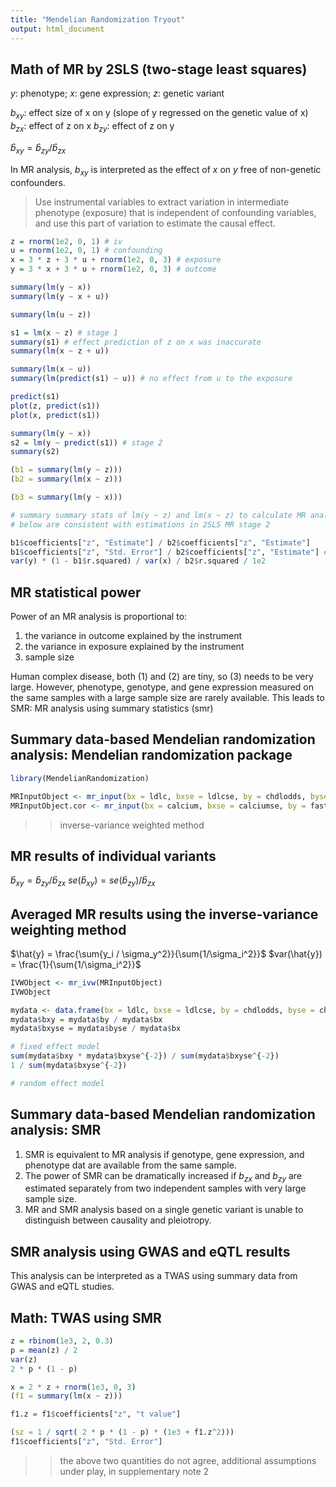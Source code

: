 ```yaml
---
title: "Mendelian Randomization Tryout"
output: html_document
---
```


## Math of MR by 2SLS (two-stage least squares)

$y$: phenotype; $x$: gene expression; $z$: genetic variant

$b_{xy}$: effect size of x on y (slope of y regressed on the genetic value of x)
$b_{zx}$: effect of z on x
$b_{zy}$: effect of z on y

$\hat{b}_{xy} = \hat{b}_{zy} / \hat{b}_{zx}$

In MR analysis, $b_{xy}$ is interpreted as the effect of $x$ on $y$ free of non-genetic confounders.

> Use instrumental variables to extract variation in intermediate phenotype (exposure) 
> that is independent of confounding variables, and use this part of variation to estimate the causal effect.

```r
z = rnorm(1e2, 0, 1) # iv
u = rnorm(1e2, 0, 1) # confounding
x = 3 * z + 3 * u + rnorm(1e2, 0, 3) # exposure
y = 3 * x + 3 * u + rnorm(1e2, 0, 3) # outcome

summary(lm(y ~ x))
summary(lm(y ~ x + u))

summary(lm(u ~ z))

s1 = lm(x ~ z) # stage 1
summary(s1) # effect prediction of z on x was inaccurate
summary(lm(x ~ z + u))

summary(lm(x ~ u))
summary(lm(predict(s1) ~ u)) # no effect from u to the exposure

predict(s1)
plot(z, predict(s1))
plot(x, predict(s1))

summary(lm(y ~ x))
s2 = lm(y ~ predict(s1)) # stage 2
summary(s2)

(b1 = summary(lm(y ~ z)))
(b2 = summary(lm(x ~ z)))

(b3 = summary(lm(y ~ x)))

# summary summary stats of lm(y ~ z) and lm(x ~ z) to calculate MR analysis results
# below are consistent with estimations in 2SLS MR stage 2 

b1$coefficients["z", "Estimate"] / b2$coefficients["z", "Estimate"] 
b1$coefficients["z", "Std. Error"] / b2$coefficients["z", "Estimate"] # accurate and convenient way 
var(y) * (1 - b1$r.squared) / var(x) / b2$r.squared / 1e2
```

## MR statistical power

Power of an MR analysis is proportional to: 

1. the variance in outcome explained by the instrument
2. the variance in exposure explained by the instrument
3. sample size

Human complex disease, both (1) and (2) are tiny, so (3) needs to be very large.
However, phenotype, genotype, and gene expression measured on the same samples with a large sample size are rarely available.
This leads to SMR: MR analysis using summary statistics (smr)

## Summary data-based Mendelian randomization analysis: Mendelian randomization package

```r
library(MendelianRandomization)

MRInputObject <- mr_input(bx = ldlc, bxse = ldlcse, by = chdlodds, byse = chdloddsse)
MRInputObject.cor <- mr_input(bx = calcium, bxse = calciumse, by = fastgluc, byse = fastglucse, corr = calc.rho)
```

>> inverse-variance weighted method

## MR results of individual variants 
$\hat{b}_{xy} = \hat{b}_{zy} / \hat{b}_{zx}$
$se(\hat{b}_{xy}) = se(\hat{b}_{zy}) / \hat{b}_{zx}$

## Averaged MR results using the inverse-variance weighting method 
$\hat{y} = \frac{\sum{y_i / \sigma_y^2}}{\sum{1/\sigma_i^2}}$
$var(\hat{y}) = \frac{1}{\sum{1/\sigma_i^2}}$

```r
IVWObject <- mr_ivw(MRInputObject)
IVWObject

mydata <- data.frame(bx = ldlc, bxse = ldlcse, by = chdlodds, byse = chdloddsse)
mydata$bxy = mydata$by / mydata$bx
mydata$bxyse = mydata$byse / mydata$bx

# fixed effect model
sum(mydata$bxy * mydata$bxyse^{-2}) / sum(mydata$bxyse^{-2})
1 / sum(mydata$bxyse^{-2})

# random effect model
```

## Summary data-based Mendelian randomization analysis: SMR

1. SMR is equivalent to MR analysis if genotype, gene expression, and phenotype dat are available from the same sample. 
2. The power of SMR can be dramatically increased if $b_{zx}$ and $b_{zy}$ are estimated separately from two independent samples with very large sample size.
3. MR and SMR analysis based on a single genetic variant is unable to distinguish between causality and pleiotropy.

## SMR analysis using GWAS and eQTL results

This analysis can be interpreted as a TWAS using summary data from GWAS and eQTL studies. 

## Math: TWAS using SMR

```r
z = rbinom(1e3, 2, 0.3)
p = mean(z) / 2
var(z)
2 * p * (1 - p)

x = 2 * z + rnorm(1e3, 0, 3)
(f1 = summary(lm(x ~ z)))

f1.z = f1$coefficients["z", "t value"]

(sz = 1 / sqrt( 2 * p * (1 - p) * (1e3 + f1.z^2)))
f1$coefficients["z", "Std. Error"]
```

>> the above two quantities do not agree, additional assumptions under play, in supplementary note 2
